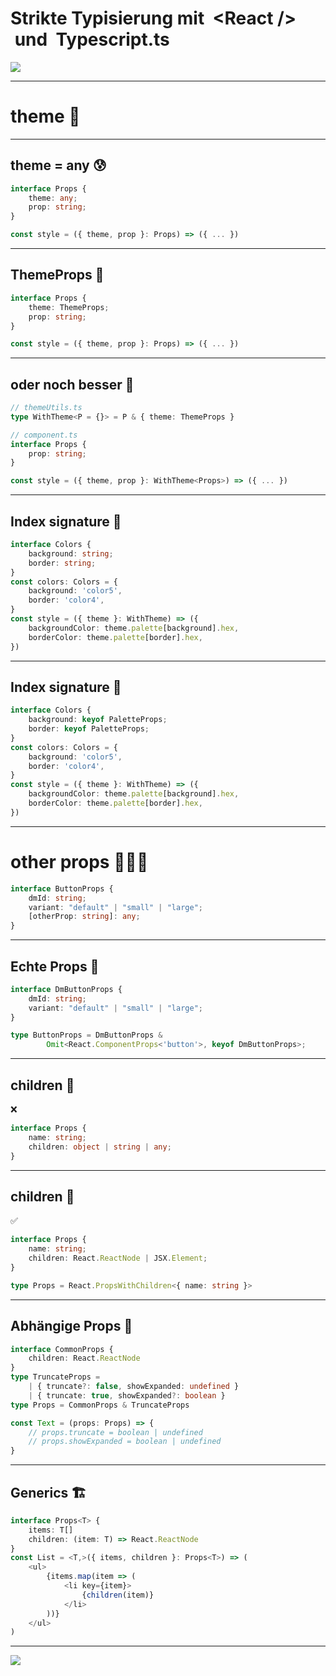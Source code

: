 

<div style={{ position: 'absolute', top: '6%' }}>
    <h1 style={{ backgroundColor: 'white', padding: '20px', borderRadius: '10px', boxShadow: 'rgba(0, 0, 0, 0.5) 0px 0px 20px 10px' }}>
        Strikte Typisierung mit&nbsp;
        <span style={{ color: '#61dafb' }}>
            &lt;React /&gt;
        </span> 
        &nbsp;und&nbsp;
        <span style={{ color: '#3178c6' }}>
            Typescript.ts 
        </span>
    </h1>
</div>

<Image src="https://media.giphy.com/media/4JVTF9zR9BicshFAb7/giphy.gif" />

---

# theme 💅

---

## theme = any 😰

```typescript
interface Props {
    theme: any;
    prop: string;
}

const style = ({ theme, prop }: Props) => ({ ... })
```

---

## ThemeProps 🥳

```typescript
interface Props {
    theme: ThemeProps;
    prop: string;
}

const style = ({ theme, prop }: Props) => ({ ... })
```

---

## oder noch besser 🚀

```typescript
// themeUtils.ts
type WithTheme<P = {}> = P & { theme: ThemeProps }

// component.ts
interface Props {
    prop: string;
}

const style = ({ theme, prop }: WithTheme<Props>) => ({ ... })
```

---

## Index signature 🧬

```typescript
interface Colors {
    background: string;
    border: string;
}
const colors: Colors = {
    background: 'color5',
    border: 'color4',
}
const style = ({ theme }: WithTheme) => ({
    backgroundColor: theme.palette[background].hex,
    borderColor: theme.palette[border].hex,
})
```

---

## Index signature 🧬

```typescript
interface Colors {
    background: keyof PaletteProps;
    border: keyof PaletteProps;
}
const colors: Colors = {
    background: 'color5',
    border: 'color4',
}
const style = ({ theme }: WithTheme) => ({
    backgroundColor: theme.palette[background].hex,
    borderColor: theme.palette[border].hex,
})
```

---

# other props 🕵🏻‍♂️

```typescript
interface ButtonProps {
    dmId: string;
    variant: "default" | "small" | "large";
    [otherProp: string]: any;
}
```

---

## Echte Props 🦄

```typescript
interface DmButtonProps {
    dmId: string;
    variant: "default" | "small" | "large";
}

type ButtonProps = DmButtonProps & 
        Omit<React.ComponentProps<'button'>, keyof DmButtonProps>;
```

---

## children 👶

❌
```typescript
interface Props {
    name: string;
    children: object | string | any;
}
```

---

## children 👶

✅
```typescript
interface Props {
    name: string;
    children: React.ReactNode | JSX.Element;
}
```

```typescript
type Props = React.PropsWithChildren<{ name: string }>
```

---

## Abhängige Props 👬

```typescript
interface CommonProps {
    children: React.ReactNode
}
type TruncateProps =
    | { truncate?: false, showExpanded: undefined }
    | { truncate: true, showExpanded?: boolean }
type Props = CommonProps & TruncateProps

const Text = (props: Props) => {
    // props.truncate = boolean | undefined
    // props.showExpanded = boolean | undefined
}
```

---

## Generics 🏗

```typescript
interface Props<T> {
    items: T[]
    children: (item: T) => React.ReactNode
}
const List = <T,>({ items, children }: Props<T>) => (
    <ul>
        {items.map(item => (
            <li key={item}>
                {children(item)}
            </li>
        ))}
    </ul>
)
```

---

<Image src="https://media.giphy.com/media/l4pTjOu0NsrLApt0Q/giphy.gif" />

